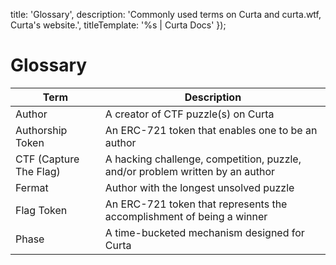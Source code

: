 
  title: 'Glossary',
  description: 'Commonly used terms on Curta and curta.wtf, Curta\'s website.',
  titleTemplate: '%s | Curta Docs'
});

# Glossary

| Term                   | Description                                                                   |
| ---------------------- | ----------------------------------------------------------------------------- |
| Author                 | A creator of CTF puzzle(s) on Curta                                           |
| Authorship Token       | An ERC-721 token that enables one to be an author                             |
| CTF (Capture The Flag) | A hacking challenge, competition, puzzle, and/or problem written by an author |
| Fermat                 | Author with the longest unsolved puzzle                                       |
| Flag Token             | An ERC-721 token that represents the accomplishment of being a winner         |
| Phase                  | A time-bucketed mechanism designed for Curta                                  |
